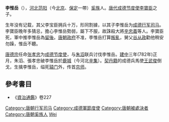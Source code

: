 '''李惟岳'''（{{bd|8世纪|?|782年||catIdx=L}}），[[河北省|河北]][[范阳郡|范阳]]（今[[北京市|北京]]、[[保定市|保定]]一帶）[[奚族|奚族]]人。[[唐代|唐代]][[成德节度使|成德节度使]][[李寶臣_(唐朝)|李寶臣]]之子。

生年没有记载，其父李宝臣拥兵十万，形同割據，以其子李惟岳为[[成德|成德]][[行军司马|行军司马]]。李寶臣晚年多猜忌，擔心李惟岳勢弱，屬下不服，故誅殺大將[[辛忠義|辛忠義]]等人。李寶臣死，軍中推李惟岳為[[留後|留後]]。[[唐朝政府|唐朝政府]]不准，李惟岳打算[[叛亂|叛亂]]，舅父[[谷从政|谷从政]]勸他稍安勿躁，惟岳不聽。

[[唐德宗|唐德宗]]任命[[張孝忠_(唐朝)|张孝忠]]为[[成德节度使|成德节度使]]，与[[朱滔|朱滔]]联兵讨伐李惟岳。[[建中_(唐朝)|建中]]三年(782年)正月，朱滔、張孝忠破李惟岳於[[鹿城|鹿城]]（今河北[[辛集|辛集]]）。[[契丹人|契丹籍]]的成德兵馬使[[王武俊|王武俊]]倒戈，生擒李惟岳，缢死[[辕门|辕门]]外，传首[[京师|京师]]。

==參考書目==
* 《[[資治通鑑|資治通鑑]]》卷227  
{{唐朝人小作品}}
{{DEFAULTSORT:Li weiyue}}
[[Category:唐朝行军司马|Category:唐朝行军司马]]
[[Category:成德軍節度使|Category:成德軍節度使]]
[[Category:唐朝被處決者|Category:唐朝被處決者]]
[[Category:唐朝奚族人|Category:唐朝奚族人]]
[[Category:李姓|Wei]]